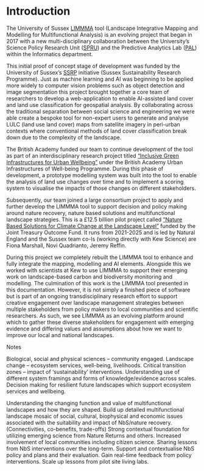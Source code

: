 # Introduction {.unnumbered}

The University of Sussex [LIMMMA](https://landscapes.wearepal.ai/) tool (Landscape Integrative Mapping and Modelling for Multifunctional Analysis) is an evolving project that began in 2017 with a new multi-disciplinary collaboration between the University's Science Policy Research Unit ([SPRU](https://www.sussex.ac.uk/business-school/people-and-departments/spru)) and the Predictive Analytics Lab ([PAL](https://wearepal.ai)) within the Informatics department.

This initial proof of concept stage of development was funded by the University of Sussex's [SSRP](https://www.sussex.ac.uk/research/centres/sussex-sustainability-research-programme/) initiative (Sussex Sustainability Research Programme). Just as machine learning and AI was beginning to be applied more widely to computer vision problems such as object detection and image segmentation this project brought together a core team of researchers to develop a web-application to enable AI-assisted land cover and land use classification for geospatial analysis.
By collaborating across the traditional separation between social science and engineering we were able create a bespoke tool for non-expert users to generate and analyse LULC (land use land cover) maps from satellite imagery in peri-urban contexts where conventional methods of land cover classification break down due to the complexity of the landscape.

The British Academy funded our team to continue development of the tool as part of an interdisciplinary research project titled [“Inclusive Green Infrastructures for Urban Wellbeing”](https://agri-food-transformations.netlify.app/) under the British Academy Urban Infrastructures of Well-being Programme.
During this phase of development, a prototype modelling system was built into the tool to enable the analysis of land use changes over time and to implement a scoring system to visualise the impacts of those changes on different stakeholders.

Subsequently, our team joined a large consortium project to apply and further develop the LIMMMA tool to support decision and policy making around nature recovery, nature based solutions and multifunctional landscape strategies. This is a £12.5 billion pilot project called ["Nature Based Solutions for Climate Change at the Landscape Level"](https://naturalengland.blog.gov.uk/2021/07/23/nature-based-solutions-for-climate-change-at-the-landscape-scale-a-new-12-5m-pilot-programme/) funded by the Joint Treasury Outcome Fund. It runs from 2021-2025 and is led by Natural England and the Sussex team co-Is (working directly with Kew Science) are Fiona Marshall, Novi Quadrianto, Jeremy Reffin.

During this project we completely rebuilt the LIMMMA tool to enhance and fully integrate the mapping, modelling and AI elements. Alongside this we worked with scientists at Kew to use LIMMMA to support their emerging work on landscape-based carbon and biodiversity monitoring and modelling. The culmination of this work is the LIMMMA tool presented in this documentation. However, it is not simply a finished piece of software but is part of an ongoing transdisciplinary research effort to support creative engagement over landscape management strategies between multiple stakeholders from policy makers to local communities and scientific researchers. As such, we see LIMMMA as an evolving platform around which to gather these diverse stakeholders for engagement with emerging evidence and differing values and assumptions about how we want to improve our local and national landscapes.

Notes

Biological, social and physical sciences – community engaged.
Landscape change – ecosystem services, well-being, livelihoods.
Critical transition zones – impact of 'sustainability' interventions.
Understanding use of different system framings and forms of knowledge/evidence across scales.
Decision making for resilient future landscapes which support ecosystem services and wellbeing.

Understanding the changing function and value of multifunctional landscapes and how they are shaped.
Build up detailed multifunctional landscape mosaic of social, cultural, biophysical and economic issues associated with the suitability and impact of NbS/nature recovery. (Connectivities, co-benefits, trade-offs)
Strong contextual foundation for utilizing emerging science from Nature Returns and others.
Increased involvement of local communities including citizen science.
Sharing lessons from NbS interventions over the long-term.
Support and contextualise NbS policy and plans and their evaluation.
Gain real-time feedback from policy interventions.
Scale up lessons from pilot site living labs.
